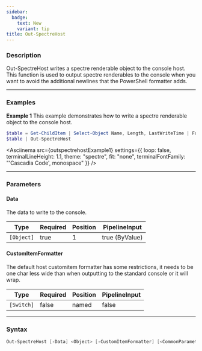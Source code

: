 ```yaml
---
sidebar:
  badge:
    text: New
    variant: tip
title: Out-SpectreHost
---
```









### Description

Out-SpectreHost writes a spectre renderable object to the console host.  
This function is used to output spectre renderables to the console when you want to avoid the additional newlines that the PowerShell formatter adds.



---


### Examples


**Example 1**
This example demonstrates how to write a spectre renderable object to the console host.



```powershell
$table = Get-ChildItem | Select-Object Name, Length, LastWriteTime | Format-SpectreTable
$table | Out-SpectreHost
```
<Asciinema
    src={outspectrehostExample1}
    settings={{
        loop: false,
        terminalLineHeight: 1.1,
        theme: "spectre",
        fit: "none",
        terminalFontFamily: "'Cascadia Code', monospace"
    }}
/>


---


### Parameters
#### **Data**

The data to write to the console.






|Type      |Required|Position|PipelineInput |
|----------|--------|--------|--------------|
|`[Object]`|true    |1       |true (ByValue)|



#### **CustomItemFormatter**

The default host customitem formatter has some restrictions, it needs to be one char less wide than when outputting to the standard console or it will wrap.






|Type      |Required|Position|PipelineInput|
|----------|--------|--------|-------------|
|`[Switch]`|false   |named   |false        |





---


### Syntax
```powershell
Out-SpectreHost [-Data] <Object> [-CustomItemFormatter] [<CommonParameters>]
```
